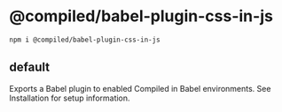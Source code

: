 # @compiled/babel-plugin-css-in-js

```bash
npm i @compiled/babel-plugin-css-in-js
```

## default

Exports a Babel plugin to enabled Compiled in Babel environments.
See Installation for setup information.
